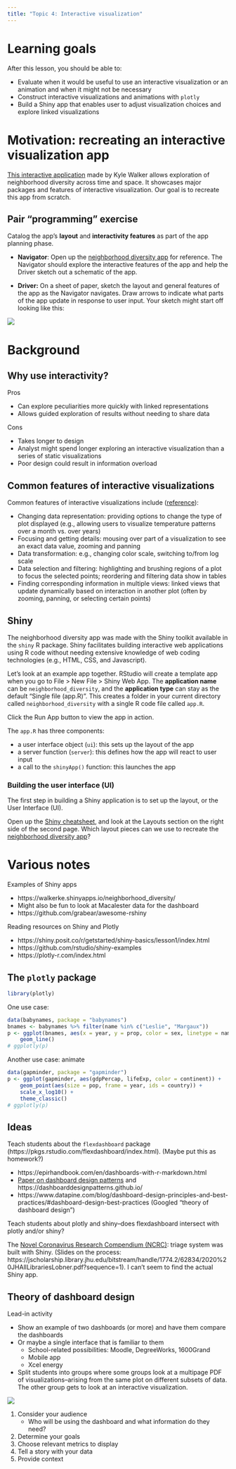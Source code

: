 ```yaml
---
title: "Topic 4: Interactive visualization"
---
```


# Learning goals

After this lesson, you should be able to:

- Evaluate when it would be useful to use an interactive visualization or an animation and when it might not be necessary
- Construct interactive visualizations and animations with `plotly`
- Build a Shiny app that enables user to adjust visualization choices and explore linked visualizations



# Motivation: recreating an interactive visualization app

[This interactive application](https://walkerke.shinyapps.io/neighborhood_diversity/) made by Kyle Walker allows exploration of neighborhood diversity across time and space. It showcases major packages and features of interactive visualization. Our goal is to recreate this app from scratch.

## Pair "programming" exercise

Catalog the app's **layout** and **interactivity features** as part of the app planning phase.

- **Navigator**: Open up the [neighborhood diversity app](https://walkerke.shinyapps.io/neighborhood_diversity/) for reference. The Navigator should explore the interactive features of the app and help the Driver sketch out a schematic of the app.

- **Driver:** On a sheet of paper, sketch the layout and general features of the app as the Navigator navigates. Draw arrows to indicate what parts of the app update in response to user input. Your sketch might start off looking like this:

![](images/04_example_schematic.png)

# Background

## Why use interactivity?

Pros

- Can explore peculiarities more quickly with linked representations
- Allows guided exploration of results without needing to share data

Cons

- Takes longer to design
- Analyst might spend longer exploring an interactive visualization than a series of static visualizations
- Poor design could result in information overload

## Common features of interactive visualizations

Common features of interactive visualizations include ([reference](https://link.springer.com/chapter/10.1007/978-3-030-56146-8_3)):

- Changing data representation: providing options to change the type of plot displayed (e.g., allowing users to visualize temperature patterns over a month vs. over years)
- Focusing and getting details: mousing over part of a visualization to see an exact data value, zooming and panning
- Data transformation: e.g., changing color scale, switching to/from log scale
- Data selection and filtering: highlighting and brushing regions of a plot to focus the selected points; reordering and filtering data show in tables
- Finding corresponding information in multiple views: linked views that update dynamically based on interaction in another plot (often by zooming, panning, or selecting certain points)

## Shiny

The neighborhood diversity app was made with the Shiny toolkit available in the `shiny` R package. Shiny facilitates building interactive web applications using R code without needing extensive knowledge of web coding technologies (e.g., HTML, CSS, and Javascript).

Let's look at an example app together. RStudio will create a template app when you go to File \> New File \> Shiny Web App. The **application name** can be `neighborhood_diversity`, and the **application type** can stay as the default "Single file (app.R)". This creates a folder in your current directory called `neighborhood_diversity` with a single R code file called `app.R`.

Click the Run App button to view the app in action.

The `app.R` has three components:

- a user interface object (`ui`): this sets up the layout of the app
- a server function (`server`): this defines how the app will react to user input
- a call to the `shinyApp()` function: this launches the app

### Building the user interface (UI)

The first step in building a Shiny application is to set up the layout, or the User Interface (UI).

Open up the [Shiny cheatsheet](https://rstudio.github.io/cheatsheets/shiny.pdf), and look at the Layouts section on the right side of the second page. Which layout pieces can we use to recreate the [neighborhood diversity app](https://walkerke.shinyapps.io/neighborhood_diversity/)?











# Various notes

Examples of Shiny apps

- https://walkerke.shinyapps.io/neighborhood_diversity/
- Might also be fun to look at Macalester data for the dashboard
- https://github.com/grabear/awesome-rshiny

Reading resources on Shiny and Plotly

- https://shiny.posit.co/r/getstarted/shiny-basics/lesson1/index.html
- https://github.com/rstudio/shiny-examples
- https://plotly-r.com/index.html

## The `plotly` package

```r
library(plotly)
```

One use case:

```r
data(babynames, package = "babynames")
bnames <- babynames %>% filter(name %in% c("Leslie", "Margaux"))
p <- ggplot(bnames, aes(x = year, y = prop, color = sex, linetype = name)) +
    geom_line()
# ggplotly(p)
```

Another use case: animate

```r
data(gapminder, package = "gapminder")
p <- ggplot(gapminder, aes(gdpPercap, lifeExp, color = continent)) +
    geom_point(aes(size = pop, frame = year, ids = country)) +
    scale_x_log10() +
    theme_classic()
# ggplotly(p)
```

## Ideas

Teach students about the `flexdashboard` package (https://pkgs.rstudio.com/flexdashboard/index.html). (Maybe put this as homework?)

-   https://epirhandbook.com/en/dashboards-with-r-markdown.html
-   [Paper on dashboard design patterns](https://arxiv.org/pdf/2205.00757.pdf) and https://dashboarddesignpatterns.github.io/
-   https://www.datapine.com/blog/dashboard-design-principles-and-best-practices/#dashboard-design-best-practices (Googled "theory of dashboard design")

Teach students about plotly and shiny--does flexdashboard intersect with plotly and/or shiny?

The [Novel Coronavirus Research Compendium (NCRC)](https://ncrc.jhsph.edu/): triage system was built with Shiny. (Slides on the process: https://jscholarship.library.jhu.edu/bitstream/handle/1774.2/62834/2020%20JHAllLibrariesLobner.pdf?sequence=1). I can't seem to find the actual Shiny app.



## Theory of dashboard design

Lead-in activity

-   Show an example of two dashboards (or more) and have them compare the dashboards
-   Or maybe a single interface that is familiar to them
    -   School-related possibilities: Moodle, DegreeWorks, 1600Grand
    -   Mobile app
    -   Xcel energy
-   Split students into groups where some groups look at a multipage PDF of visualizations--arising from the same plot on different subsets of data. The other group gets to look at an interactive visualization.

![](https://www.datapine.com/blog/wp-content/uploads/2023/04/25-dashboard-design-tips.png)

1.  Consider your audience
    -   Who will be using the dashboard and what information do they need?
2.  Determine your goals
3.  Choose relevant metrics to display
4.  Tell a story with your data
5.  Provide context

